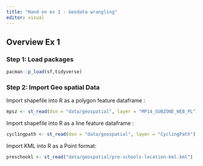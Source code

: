 ```yaml
---
title: "Hand on ex 1 - Geodata wrangling"
editor: visual
---
```


## Overview Ex 1

### Step 1: Load packages

```r
pacman::p_load(sf,tidyverse)
```

### Step 2: Import Geo spatial Data

Import shapefile into R as a polygon feature dataframe :

```r
mpsz <- st_read(dsn = "data/geospatial", layer = "MP14_SUBZONE_WEB_PL")
```

Import shapefile into R as a line feature dataframe :

```r
cyclingpath <- st_read(dsn = "data/geospatial", layer = "CyclingPath")
```

Import KML into R as a Point format:

```r
preschookl <- st_read("data/geospatial/pre-schools-location-kml.kml")
```
